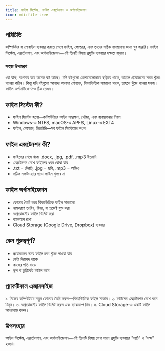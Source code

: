 ```yaml
---
title: ফাইল সিস্টেম, ফাইল এক্সটেনশন ও অর্গানাইজেশন
icon: mdi:file-tree
---
```


## পরিচিতি

কম্পিউটার বা মোবাইল ব্যবহার করতে গেলে ফাইল, ফোল্ডার, এবং তাদের সঠিক ব্যবস্থাপনা জানা খুব জরুরি। ফাইল সিস্টেম, এক্সটেনশন, এবং অর্গানাইজেশন—এই তিনটি বিষয় প্রযুক্তি ব্যবহারে দক্ষতা বাড়ায়।

### সহজ উদাহরণ
ধরা যাক, আপনার ঘরে অনেক বই আছে। যদি বইগুলো এলোমেলোভাবে ছড়িয়ে থাকে, তাহলে প্রয়োজনের সময় খুঁজে পাওয়া কঠিন। কিন্তু যদি বইগুলো আলাদা আলাদা শেলফে, বিষয়ভিত্তিক সাজানো থাকে, তাহলে খুঁজে পাওয়া সহজ। ফাইল অর্গানাইজেশনও ঠিক তেমন।

## ফাইল সিস্টেম কী?

- ফাইল সিস্টেম হলো—কম্পিউটারে ফাইল সংরক্ষণ, খোঁজা, এবং ব্যবস্থাপনার নিয়ম
- Windows-এ NTFS, macOS-এ APFS, Linux-এ EXT4
- ফাইল, ফোল্ডার, ডিরেক্টরি—সব ফাইল সিস্টেমের অংশ

## ফাইল এক্সটেনশন কী?

- ফাইলের শেষে থাকা .docx, .jpg, .pdf, .mp3 ইত্যাদি
- এক্সটেনশন দেখে ফাইলের ধরন বোঝা যায়
- .txt = টেক্সট, .jpg = ছবি, .mp3 = অডিও
- সঠিক সফটওয়্যার ছাড়া ফাইল খুলবে না

## ফাইল অর্গানাইজেশন

- ফোল্ডার তৈরি করে বিষয়ভিত্তিক ফাইল সাজানো
- নামকরণে তারিখ, বিষয়, বা প্রজেক্ট যুক্ত করা
- অপ্রয়োজনীয় ফাইল ডিলিট করা
- ব্যাকআপ রাখা
- Cloud Storage (Google Drive, Dropbox) ব্যবহার

## কেন গুরুত্বপূর্ণ?

- প্রয়োজনের সময় ফাইল দ্রুত খুঁজে পাওয়া যায়
- ডেটা নিরাপদ থাকে
- কাজের গতি বাড়ে
- ভুল বা ডুপ্লিকেট ফাইল কমে

## প্র্যাকটিকাল এক্সারসাইজ

১. নিজের কম্পিউটারে নতুন ফোল্ডার তৈরি করুন—বিষয়ভিত্তিক ফাইল সাজান।
২. ফাইলের এক্সটেনশন দেখে ধরন চিনুন।
৩. অপ্রয়োজনীয় ফাইল ডিলিট করুন এবং ব্যাকআপ নিন।
৪. Cloud Storage-এ একটি ফাইল আপলোড করুন।

## উপসংহার

ফাইল সিস্টেম, এক্সটেনশন, এবং অর্গানাইজেশন—এই তিনটি বিষয় শেখা মানে প্রযুক্তি ব্যবহারে "স্মার্ট" ও "দক্ষ" হওয়া।
